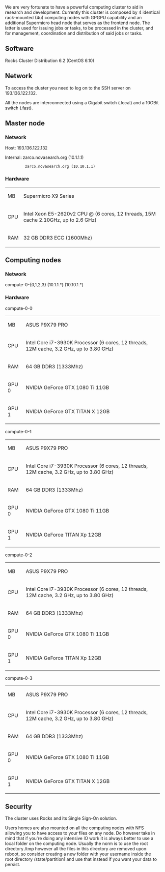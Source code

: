 We are very fortunate to have a powerful computing cluster to aid in research and development. Currently this cluster is composed by 4 identical rack-mounted (4u) computing nodes with GPGPU capability and an additional Supermicro head node that serves as the frontend node. The latter is used for issuing jobs or tasks, to be processed in the cluster, and for management, coordination and distribution of said jobs or tasks.

== Software ==

Rocks Cluster Distribution 6.2 (CentOS 6.10)

== Network ==

To access the cluster you need to log on to the SSH server on 193.136.122.132.

All the nodes are interconnected using a Gigabit switch (.local) and a 10GBit switch (.fast).

== Master node ==

=== Network ===

Host: 193.136.122.132

Internal: zarco.novasearch.org (10.1.1.1)

          zarco.novasearch.org (10.10.1.1)

=== Hardware ===

{| class="wikitable"
| MB
| Supermicro X9 Series
|-
| CPU
| Intel Xeon E5-2620v2 CPU @ (6 cores, 12 threads, 15M cache 2.10GHz, up to 2.6 GHz)
|-
| RAM
| 32 GB DDR3 ECC (1600Mhz)
|}

== Computing nodes ==

=== Network ===

compute-0-{0,1,2,3} (10.1.1.*) (10.10.1.*)

=== Hardware ===

compute-0-0

{| class="wikitable"
| MB
| ASUS P9X79 PRO
|-
| CPU
| Intel Core i7-3930K Processor (6 cores, 12 threads, 12M cache, 3.2 GHz, up to 3.80 GHz)
|-
| RAM
| 64 GB DDR3 (1333Mhz)
|-
| GPU 0
| NVIDIA GeForce GTX 1080 Ti 11GB
|-
| GPU 1
| NVIDIA GeForce GTX TITAN X 12GB
|}

compute-0-1

{| class="wikitable"
| MB
| ASUS P9X79 PRO
|-
| CPU
| Intel Core i7-3930K Processor (6 cores, 12 threads, 12M cache, 3.2 GHz, up to 3.80 GHz)
|-
| RAM
| 64 GB DDR3 (1333Mhz)
|-
| GPU 0
| NVIDIA GeForce GTX 1080 Ti 11GB
|-
| GPU 1
| NVIDIA GeForce TITAN Xp 12GB
|}

compute-0-2

{| class="wikitable"
| MB
| ASUS P9X79 PRO
|-
| CPU
| Intel Core i7-3930K Processor (6 cores, 12 threads, 12M cache, 3.2 GHz, up to 3.80 GHz)
|-
| RAM
| 64 GB DDR3 (1333Mhz)
|-
| GPU 0
| NVIDIA GeForce GTX 1080 Ti 11GB
|-
| GPU 1
| NVIDIA GeForce TITAN Xp 12GB
|}

compute-0-3

{| class="wikitable"
| MB
| ASUS P9X79 PRO
|-
| CPU
| Intel Core i7-3930K Processor (6 cores, 12 threads, 12M cache, 3.2 GHz, up to 3.80 GHz)
|-
| RAM
| 64 GB DDR3 (1333Mhz)
|-
| GPU 0
| NVIDIA GeForce GTX 1080 Ti 11GB
|-
| GPU 1
| NVIDIA GeForce GTX TITAN X 12GB 
|}


== Security ==

The cluster uses Rocks and its Single Sign-On solution.

Users homes are also mounted on all the computing nodes with NFS allowing you to have access to your files on any node. Do however take in mind that if you're doing any intensive IO work it is always better to use a local folder on the computing node. Usually the norm is to use the root directory /tmp however all the files in this directory are removed upon reboot, so consider creating a new folder with your username inside the root directory /state/partition1 and use that instead if you want your data to persist.